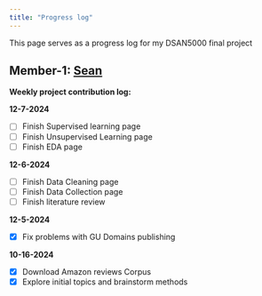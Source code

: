 ```yaml
---
title: "Progress log"
---
```


This page serves as a progress log for my DSAN5000 final project 

## Member-1: [Sean](../index.qmd)

**Weekly project contribution log:**

**12-7-2024**

* [ ] Finish Supervised learning page
* [ ] Finish Unsupervised Learning page
* [ ] Finish EDA page

**12-6-2024**

* [ ] Finish Data Cleaning page
* [ ] Finish Data Collection page
* [ ] Finish literature review

**12-5-2024**

* [X] Fix problems with GU Domains publishing

**10-16-2024** 

* [X] Download Amazon reviews Corpus
* [X] Explore initial topics and brainstorm methods  


 


